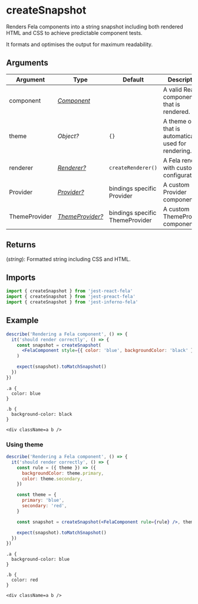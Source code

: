 # createSnapshot

Renders Fela components into a string snapshot including both rendered HTML and CSS to achieve predictable component tests.

It formats and optimises the output for maximum readability.

## Arguments

| Argument      | Type                                                         | Default                         | Description                                              |
| ------------- | ------------------------------------------------------------ | ------------------------------- | -------------------------------------------------------- |
| component     | [_Component_](https://reactjs.org/docs/react-component.html) |                                 | A valid React component that is rendered.                |
| theme         | _Object?_                                                    | `{}`                            | A theme object that is automatically used for rendering. |
| renderer      | [_Renderer?_](api/fela/renderer)                             | `createRenderer()`              | A Fela renderer with custom configuration                |
| Provider      | [_Provider?_](api/react-fela/Provider)                       | bindings specific Provider      | A custom Provider component                              |
| ThemeProvider | [_ThemeProvider?_](api/react-fela/ThemeProvider)             | bindings specific ThemeProvider | A custom ThemeProvider component                         |

## Returns

(_string_): Formatted string including CSS and HTML.

## Imports

```javascript
import { createSnapshot } from 'jest-react-fela'
import { createSnapshot } from 'jest-preact-fela'
import { createSnapshot } from 'jest-inferno-fela'
```

## Example

```jsx
describe('Rendering a Fela component', () => {
  it('should render correctly', () => {
    const snapshot = createSnapshot(
      <FelaComponent style={{ color: 'blue', backgroundColor: 'black' }} />
    )

    expect(snapshot).toMatchSnapshot()
  })
})
```

```snapshot name=Snapshot
.a {
  color: blue
}

.b {
  background-color: black
}

<div className=a b />
```

### Using theme

```jsx
describe('Rendering a Fela component', () => {
  it('should render correctly', () => {
    const rule = ({ theme }) => ({
      backgroundColor: theme.primary,
      color: theme.secondary,
    })

    const theme = {
      primary: 'blue',
      secondary: 'red',
    }

    const snapshot = createSnapshot(<FelaComponent rule={rule} />, theme)

    expect(snapshot).toMatchSnapshot()
  })
})
```

```snapshot name=Snapshot
.a {
  background-color: blue
}

.b {
  color: red
}

<div className=a b />
```
